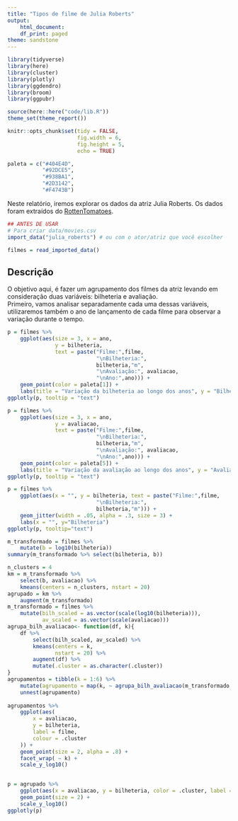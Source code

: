 ```yaml
---
title: "Tipos de filme de Julia Roberts"
output:
    html_document:
    df_print: paged
theme: sandstone
---
```


```r
library(tidyverse)
library(here)
library(cluster)
library(plotly)
library(ggdendro)
library(broom)
library(ggpubr)

source(here::here("code/lib.R"))
theme_set(theme_report())

knitr::opts_chunk$set(tidy = FALSE,
                      fig.width = 6,
                      fig.height = 5,
                      echo = TRUE)

paleta = c("#404E4D",
           "#92DCE5",
           "#938BA1",
           "#2D3142",
           "#F4743B")
```

Neste relatório, iremos explorar os dados da atriz Julia Roberts. Os dados foram extraídos do [RottenTomatoes](https://www.rottentomatoes.com/).

```r
## ANTES DE USAR
# Para criar data/movies.csv
import_data("julia_roberts") # ou com o ator/atriz que você escolher
```


```r
filmes = read_imported_data()
```

## Descrição

O objetivo aqui, é fazer um agrupamento dos filmes da atriz levando em consideração duas variáveis: bilheteria e avaliação.
</br>
Primeiro, vamos analisar separadamente cada uma dessas variáveis, utilizaremos também o ano de lançamento de cada filme para observar a variação durante o tempo.

```r
p = filmes %>% 
    ggplot(aes(size = 3, x = ano, 
               y = bilheteria, 
               text = paste("Filme:",filme,
                            "\nBilheteria:",
                            bilheteria,"m",
                            "\nAvaliação:", avaliacao,
                            "\nAno:",ano))) +
    geom_point(color = paleta[1]) +
    labs(title = "Variação da bilheteria ao longo dos anos", y = "Bilheteria", x = "Ano de lançamento")
ggplotly(p, tooltip = "text")
```

```r
p = filmes %>% 
    ggplot(aes(size = 3, x = ano, 
               y = avaliacao, 
               text = paste("Filme:",filme,
                            "\nBilheteria:",
                            bilheteria,"m",
                            "\nAvaliação:", avaliacao,
                            "\nAno:",ano))) +
    geom_point(color = paleta[5]) +
    labs(title = "Variação da avaliação ao longo dos anos", y = "Avaliação", x = "Ano de lançamento")
ggplotly(p, tooltip = "text")
```

```r
p = filmes %>% 
    ggplot(aes(x = "", y = bilheteria, text = paste("Filme:",filme,
                            "\nBilheteria:",
                            bilheteria,"m"))) + 
    geom_jitter(width = .05, alpha = .3, size = 3) + 
    labs(x = "", y="Bilheteria")
ggplotly(p, tooltip="text")
```
```r
m_transformado = filmes %>% 
    mutate(b = log10(bilheteria))
summary(m_transformado %>% select(bilheteria, b))
```

```r
n_clusters = 4
km = m_transformado %>% 
    select(b, avaliacao) %>% 
    kmeans(centers = n_clusters, nstart = 20)
agrupado = km %>% 
    augment(m_transformado)
m_transformado = filmes %>% 
    mutate(bilh_scaled = as.vector(scale(log10(bilheteria))), 
           av_scaled = as.vector(scale(avaliacao))) 
agrupa_bilh_avaliacao<- function(df, k){
    df %>% 
        select(bilh_scaled, av_scaled) %>%
        kmeans(centers = k, 
               nstart = 20) %>% 
        augment(df) %>% 
        mutate(.cluster = as.character(.cluster))
}
agrupamentos = tibble(k = 1:6) %>% 
    mutate(agrupamento = map(k, ~ agrupa_bilh_avaliacao(m_transformado, .))) %>% 
    unnest(agrupamento)
 
agrupamentos %>%
    ggplot(aes(
        x = avaliacao,
        y = bilheteria,
        label = filme,
        colour = .cluster
    )) +
    geom_point(size = 2, alpha = .8) +
    facet_wrap( ~ k) +
    scale_y_log10()
    
```



```r
p = agrupado %>%
    ggplot(aes(x = avaliacao, y = bilheteria, color = .cluster, label = filme))  +
    geom_point(size = 2) +
    scale_y_log10() 
ggplotly(p)
```







